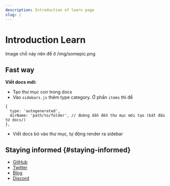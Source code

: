 ```yaml
---
description: Introduction of learn page
slug: /
---
```


# Introduction Learn


Image chỗ này nên để ở /img/somepic.png

## Fast way

**Viết docs mới:**
- Tạo thư mục con trong docs
- Vào `sidebars.js` thêm type category. Ở phần `items` thì để
```react
{
  type: 'autogenerated',
  dirName: 'path/to/folder', // đường dẫn đến thư mục mới tạo (bắt đầu từ docs/)
},
```
- Viết docs bỏ vào thư mục, tự động render ra sidebar


## Staying informed {#staying-informed}

- [GitHub](https://github.com/facebook/docusaurus)
- [Twitter](https://twitter.com/docusaurus)
- [Blog](/blog)
- [Discord](https://discord.gg/docusaurus)
